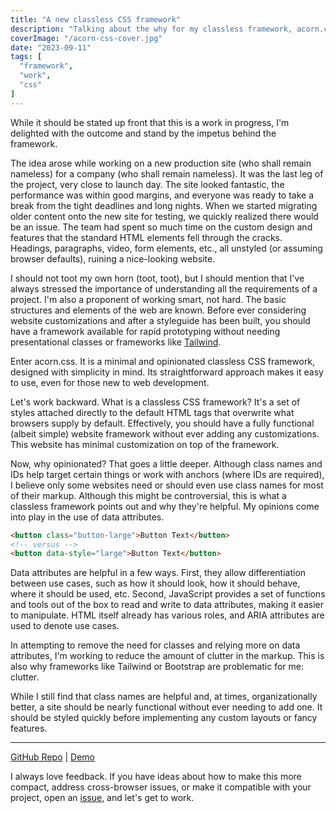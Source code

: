 ```yaml
---
title: "A new classless CSS framework"
description: "Talking about the why for my classless framework, acorn.css."
coverImage: "/acorn-css-cover.jpg"
date: "2023-09-11"
tags: [
  "framework",
  "work",
  "css"
]
---
```


While it should be stated up front that this is a work in progress, I'm delighted with the outcome and stand by the impetus behind the framework.

The idea arose while working on a new production site (who shall remain nameless) for a company (who shall remain nameless). It was the last leg of the project, very close to launch day. The site looked fantastic, the performance was within good margins, and everyone was ready to take a break from the tight deadlines and long nights. When we started migrating older content onto the new site for testing, we quickly realized there would be an issue. The team had spent so much time on the custom design and features that the standard HTML elements fell through the cracks. Headings, paragraphs, video, form elements, etc., all unstyled (or assuming browser defaults), ruining a nice-looking website.

I should not toot my own horn (toot, toot), but I should mention that I've always stressed the importance of understanding all the requirements of a project. I'm also a proponent of working smart, not hard. The basic structures and elements of the web are known. Before ever considering website customizations and after a styleguide has been built, you should have a framework available for rapid prototyping without needing presentational classes or frameworks like [Tailwind](https://tailwindcss.com/).

Enter acorn.css. It is a minimal and opinionated classless CSS framework, designed with simplicity in mind. Its straightforward approach makes it easy to use, even for those new to web development.

Let's work backward. What is a classless CSS framework? It's a set of styles attached directly to the default HTML tags that overwrite what browsers supply by default. Effectively, you should have a fully functional (albeit simple) website framework without ever adding any customizations. This website has minimal customization on top of the framework.

Now, why opinionated? That goes a little deeper. Although class names and IDs help target certain things or work with anchors (where IDs are required), I believe only some websites need or should even use class names for most of their markup. Although this might be controversial, this is what a classless framework points out and why they're helpful. My opinions come into play in the use of data attributes.

```html showLineNumbers
<button class="button-large">Button Text</button>
<!-- versus -->
<button data-style="large">Button Text</button>
```

Data attributes are helpful in a few ways. First, they allow differentiation between use cases, such as how it should look, how it should behave, where it should be used, etc. Second, JavaScript provides a set of functions and tools out of the box to read and write to data attributes, making it easier to manipulate. HTML itself already has various roles, and ARIA attributes are used to denote use cases.

In attempting to remove the need for classes and relying more on data attributes, I'm working to reduce the amount of clutter in the markup. This is also why frameworks like Tailwind or Bootstrap are problematic for me: clutter.

While I still find that class names are helpful and, at times, organizationally better, a site should be nearly functional without ever needing to add one. It should be styled quickly before implementing any custom layouts or fancy features.

<hr/>

<a href="https://github.com/jomurgel/acorn.css" target="_blank">GitHub Repo</a> | <a href="https://jomurgel.github.io/acorn.css/" target="_blank">Demo</a>

I always love feedback. If you have ideas about how to make this more compact, address cross-browser issues, or make it compatible with your project, open an [issue](https://github.com/jomurgel/acorn.css/issues), and let's get to work.

